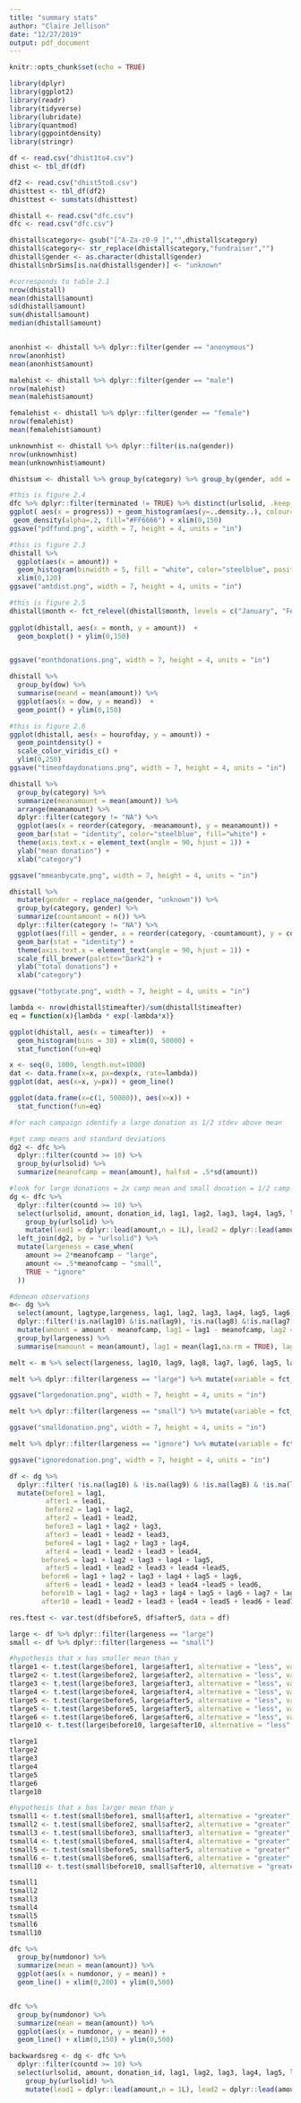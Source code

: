 ```yaml
---
title: "summary stats"
author: "Claire Jellison"
date: "12/27/2019"
output: pdf_document
---
```


```r
knitr::opts_chunk$set(echo = TRUE)
```

```r
library(dplyr)
library(ggplot2)
library(readr)
library(tidyverse)
library(lubridate)
library(quantmod)
library(ggpointdensity)
library(stringr)
```


```r
df <- read.csv("dhist1to4.csv")
dhist <- tbl_df(df)

df2 <- read.csv("dhist5to8.csv")
dhisttest <- tbl_df(df2)
dhisttest <- sumstats(dhisttest)

dhistall <- read.csv("dfc.csv")
dfc <- read.csv("dfc.csv")

dhistall$category<- gsub("[^A-Za-z0-9 ]","",dhistall$category)
dhistall$category<- str_replace(dhistall$category,"fundraiser","")
dhistall$gender <- as.character(dhistall$gender)
dhistall$nbrSims[is.na(dhistall$gender)] <- "unknown"
```


```r
#corresponds to table 2.1
nrow(dhistall)
mean(dhistall$amount)
sd(dhistall$amount)
sum(dhistall$amount)
median(dhistall$amount)


anonhist <- dhistall %>% dplyr::filter(gender == "anonymous")
nrow(anonhist)
mean(anonhist$amount)

malehist <- dhistall %>% dplyr::filter(gender == "male")
nrow(malehist)
mean(malehist$amount)

femalehist <- dhistall %>% dplyr::filter(gender == "female")
nrow(femalehist)
mean(femalehist$amount)

unknownhist <- dhistall %>% dplyr::filter(is.na(gender))
nrow(unknownhist)
mean(unknownhist$amount)

dhistsum <- dhistall %>% group_by(category) %>% group_by(gender, add = TRUE) %>% summarize(total = n(), meand = mean(amount)) %>% arrange(desc(total), .by_group = TRUE)

```



```r
#this is figure 2.4 
dfc %>% dplyr::filter(terminated != TRUE) %>% distinct(urlsolid, .keep_all = TRUE) %>% mutate(progress = progress *100) %>%
ggplot( aes(x = progress)) + geom_histogram(aes(y=..density..), colour="black", fill="white") +
 geom_density(alpha=.2, fill="#FF6666") + xlim(0,150) 
ggsave("pdffund.png", width = 7, height = 4, units = "in")
```



```r
#this is figure 2.3
dhistall %>% 
  ggplot(aes(x = amount)) + 
  geom_histogram(binwidth = 5, fill = "white", color="steelblue", position = "identity") +
  xlim(0,120)
ggsave("amtdist.png", width = 7, height = 4, units = "in")
```


```r
#this is figure 2.5
dhistall$month <- fct_relevel(dhistall$month, levels = c("January", "February", "March", "April", "May", "June", "July", "August", "September", "October", "November", "December"))
                           
ggplot(dhistall, aes(x = month, y = amount))  +
  geom_boxplot() + ylim(0,150)


ggsave("monthdonations.png", width = 7, height = 4, units = "in")
```


```r
dhistall %>% 
  group_by(dow) %>% 
  summarise(meand = mean(amount)) %>% 
  ggplot(aes(x = dow, y = meand))  +
  geom_point() + ylim(0,150)
```


```r
#this is figure 2.6
ggplot(dhistall, aes(x = hourofday, y = amount)) +
  geom_pointdensity() +
  scale_color_viridis_c() + 
  ylim(0,250)
ggsave("timeofdaydonations.png", width = 7, height = 4, units = "in")
```


```r


dhistall %>%   
  group_by(category) %>% 
  summarize(meanamount = mean(amount)) %>% 
  arrange(meanamount) %>% 
  dplyr::filter(category != "NA") %>% 
  ggplot(aes(x = reorder(category, -meanamount), y = meanamount)) + 
  geom_bar(stat = "identity", color="steelblue", fill="white") +
  theme(axis.text.x = element_text(angle = 90, hjust = 1)) + 
  ylab("mean donation") +
  xlab("category")

ggsave("mmeanbycate.png", width = 7, height = 4, units = "in")

dhistall %>%   
  mutate(gender = replace_na(gender, "unknown")) %>%
  group_by(category, gender) %>% 
  summarize(countamount = n()) %>% 
  dplyr::filter(category != "NA") %>% 
  ggplot(aes(fill = gender, x = reorder(category, -countamount), y = countamount)) + 
  geom_bar(stat = "identity") +
  theme(axis.text.x = element_text(angle = 90, hjust = 1)) + 
  scale_fill_brewer(palette="Dark2") + 
  ylab("total donations") +
  xlab("category")

ggsave("totbycate.png", width = 7, height = 4, units = "in")

```


```r
lambda <- nrow(dhistall$timeafter)/sum(dhistall$timeafter)
eq = function(x){lambda * exp(-lambda*x)}

ggplot(dhistall, aes(x = timeafter))  +
  geom_histogram(bins = 30) + xlim(0, 50000) + 
  stat_function(fun=eq)

x <- seq(0, 1000, length.out=1000)
dat <- data.frame(x=x, px=dexp(x, rate=lambda))
ggplot(dat, aes(x=x, y=px)) + geom_line()

ggplot(data.frame(x=c(1, 50000)), aes(x=x)) + 
  stat_function(fun=eq)

```

```r
#for each campaign identify a large donation as 1/2 stdev above mean 

#get camp means and standard deviations
dg2 <- dfc %>% 
  dplyr::filter(countd >= 10) %>%
  group_by(urlsolid) %>% 
  summarize(meanofcamp = mean(amount), halfsd = .5*sd(amount))

#look for large donations = 2x camp mean and small donation = 1/2 camp mean 
dg <- dfc %>% 
  dplyr::filter(countd >= 10) %>%
  select(urlsolid, amount, donation_id, lag1, lag2, lag3, lag4, lag5, lag6, lag7, lag8, lag9, lag10, lagtype) %>%
    group_by(urlsolid) %>% 
    mutate(lead1 = dplyr::lead(amount,n = 1L), lead2 = dplyr::lead(amount,n = 2L), lead3= dplyr::lead(amount,n = 3L), lead4= dplyr::lead(amount,n = 4L), lead5= dplyr::lead(amount,n = 5L), lead6 = dplyr::lead(amount,n = 6L), lead7 = dplyr::lead(amount,n = 7L), lead8= dplyr::lead(amount,n = 8L), lead9= dplyr::lead(amount,n = 9L), lead10= dplyr::lead(amount,n = 10L)) %>% 
  left_join(dg2, by = "urlsolid") %>%
  mutate(largeness = case_when(
    amount >= 2*meanofcamp ~ "large",
    amount <= .5*meanofcamp ~ "small",
    TRUE ~ "ignore"
  ))

#demean observations
m<- dg %>% 
  select(amount, lagtype,largeness, lag1, lag2, lag3, lag4, lag5, lag6, lag7, lag8, lag9, lag10, lead1, lead2, lead3, lead4, lead5,lead6, lead7, lead8, lead9, lead10, meanofcamp) %>%
  dplyr::filter(!is.na(lag10) &!is.na(lag9), !is.na(lag8) &!is.na(lag7) &!is.na(lag6),!is.na(lag5) &!is.na(lag4), !is.na(lag3) &!is.na(lag2) &!is.na(lag1), !is.na(lead1) &!is.na(lead2), !is.na(lead3) &!is.na(lead4) &!is.na(lead5), !is.na(lead6) &!is.na(lead7), !is.na(lead8) &!is.na(lead9) &!is.na(lead10)) %>% 
  mutate(amount = amount - meanofcamp, lag1 = lag1 - meanofcamp, lag2 = lag2 - meanofcamp, lag3 = lag3 - meanofcamp, lag4 = lag4 - meanofcamp, lag5 = lag5 - meanofcamp, lag6 = lag6 - meanofcamp, lag7 = lag7 - meanofcamp, lag8 = lag8 - meanofcamp, lag9 = lag9 - meanofcamp, lag10 = lag10 - meanofcamp, lead1 = lead1 - meanofcamp, lead2 = lead2 - meanofcamp, lead3 = lead3 - meanofcamp, lead4 = lead4 - meanofcamp, lead5 = lead5 - meanofcamp, lead6 = lead6 - meanofcamp, lead7 = lead7 - meanofcamp, lead8 = lead8 - meanofcamp, lead9 = lead9 - meanofcamp, lead10 = lead10 - meanofcamp) %>%
  group_by(largeness) %>% 
  summarise(mamount = mean(amount), lag1 = mean(lag1,na.rm = TRUE), lag2 = mean(lag2,na.rm = TRUE), lag3 = mean(lag3,na.rm = TRUE), lag4 = mean(lag4,na.rm = TRUE), lag5 = mean(lag5,na.rm = TRUE), lag6 = mean(lag6,na.rm = TRUE), lag7 = mean(lag7,na.rm = TRUE), lag8 = mean(lag8,na.rm = TRUE), lag9 = mean(lag9,na.rm = TRUE), lag10 = mean(lag10,na.rm = TRUE), lead1 = mean(lead1,na.rm = TRUE), lead2 = mean(lead2,na.rm = TRUE), lead3 = mean(lead3,na.rm = TRUE), lead4 = mean(lead4,na.rm = TRUE), lead5 = mean(lead5,na.rm = TRUE), lead6 = mean(lead6,na.rm = TRUE), lead7 = mean(lead7,na.rm = TRUE), lead8 = mean(lead8,na.rm = TRUE), lead9 = mean(lead9,na.rm = TRUE), lead10 = mean(lead10,na.rm = TRUE))

melt <- m %>% select(largeness, lag10, lag9, lag8, lag7, lag6, lag5, lag4, lag3, lag2, lag1, lead10, lead9, lead8, lead7, lead6, lead5, lead4, lead3, lead2, lead1) %>% melt(value.name = "dollarsfrommean")

melt %>% dplyr::filter(largeness == "large") %>% mutate(variable = fct_relevel(variable, levels = c("lag10", "lag9", "lag8", "lag7", "lag6", "lag5", "lag4", "lag3", "lag2", "lag1", "lead1", "lead2", "lead3", "lead4", "lead5", "lead6", "lead7", "lead8", "lead9", "lead10"))) %>% ggplot(aes(x = variable, y=dollarsfrommean)) + geom_bar(stat = "identity") + xlab("Surrounding donations") + ylab("Dollars away from mean") + geom_vline(xintercept = 10.5, color = "red")

ggsave("largedonation.png", width = 7, height = 4, units = "in")

melt %>% dplyr::filter(largeness == "small") %>% mutate(variable = fct_relevel(variable, levels = c("lag10", "lag9", "lag8", "lag7", "lag6", "lag5", "lag4", "lag3", "lag2", "lag1", "lead1", "lead2", "lead3", "lead4", "lead5", "lead6", "lead7", "lead8", "lead9", "lead10"))) %>% ggplot(aes(x = variable, y= dollarsfrommean)) + geom_bar(stat = "identity") + xlab("Surrounding donations") + ylab("Dollars away from mean") + geom_vline(xintercept = 10.5, color = "red")

ggsave("smalldonation.png", width = 7, height = 4, units = "in")

melt %>% dplyr::filter(largeness == "ignore") %>% mutate(variable = fct_relevel(variable, levels = c("lag10", "lag9", "lag8", "lag7", "lag6", "lag5", "lag4", "lag3", "lag2", "lag1", "lead1", "lead2", "lead3", "lead4", "lead5", "lead6", "lead7", "lead8", "lead9", "lead10"))) %>% ggplot(aes(x = variable, y= dollarsfrommean)) + geom_bar(stat = "identity") + xlab("Surrounding donations") + ylab("Dollars away from mean") + geom_vline(xintercept = 10.5, color = "red") + ylim(-10, 10)

ggsave("ignoredonation.png", width = 7, height = 4, units = "in")

```


```r
df <- dg %>% 
  dplyr::filter( !is.na(lag10) & !is.na(lag9) & !is.na(lag8) & !is.na(lag7), !is.na(lag6) & !is.na(lag5) & !is.na(lag4), !is.na(lag3) &!is.na(lag2) &!is.na(lag1), !is.na(lead1) &!is.na(lead2), !is.na(lead3) &!is.na(lead4) &!is.na(lead5)  &!is.na(lead6), !is.na(lead7) &!is.na(lead8) &!is.na(lead9)  &!is.na(lead10)) %>%
  mutate(before1 = lag1,
         after1 = lead1, 
         before2 = lag1 + lag2, 
         after2 = lead1 + lead2,
         before3 = lag1 + lag2 + lag3, 
         after3 = lead1 + lead2 + lead3,
         before4 = lag1 + lag2 + lag3 + lag4, 
         after4 = lead1 + lead2 + lead3 + lead4, 
        before5 = lag1 + lag2 + lag3 + lag4 + lag5, 
         after5 = lead1 + lead2 + lead3 + lead4 +lead5, 
        before6 = lag1 + lag2 + lag3 + lag4 + lag5 + lag6, 
         after6 = lead1 + lead2 + lead3 + lead4 +lead5 + lead6, 
        before10 = lag1 + lag2 + lag3 + lag4 + lag5 + lag6 + lag7 + lag8 + lag9 + lag10, 
        after10 = lead1 + lead2 + lead3 + lead4 + lead5 + lead6 + lead7 + lead8 + lead9 + lead10)

res.ftest <- var.test(df$before5, df$after5, data = df)

large <- df %>% dplyr::filter(largeness == "large")
small <- df %>% dplyr::filter(largeness == "small")

#hypothesis that x has smaller mean than y 
tlarge1 <- t.test(large$before1, large$after1, alternative = "less", var.equal = FALSE)
tlarge2 <- t.test(large$before2, large$after2, alternative = "less", var.equal = FALSE)
tlarge3 <- t.test(large$before3, large$after3, alternative = "less", var.equal = FALSE)
tlarge4 <- t.test(large$before4, large$after4, alternative = "less", var.equal = FALSE)
tlarge5 <- t.test(large$before5, large$after5, alternative = "less", var.equal = FALSE)
tlarge5 <- t.test(large$before5, large$after5, alternative = "less", var.equal = FALSE)
tlarge6 <- t.test(large$before6, large$after6, alternative = "less", var.equal = FALSE)
tlarge10 <- t.test(large$before10, large$after10, alternative = "less", var.equal = FALSE)

tlarge1
tlarge2
tlarge3
tlarge4
tlarge5
tlarge6
tlarge10

#hypothesis that x has larger mean than y 
tsmall1 <- t.test(small$before1, small$after1, alternative = "greater", var.equal = FALSE)
tsmall2 <- t.test(small$before2, small$after2, alternative = "greater", var.equal = FALSE)
tsmall3 <- t.test(small$before3, small$after3, alternative = "greater", var.equal = FALSE)
tsmall4 <- t.test(small$before4, small$after4, alternative = "greater", var.equal = FALSE)
tsmall5 <- t.test(small$before5, small$after5, alternative = "greater", var.equal = FALSE)
tsmall6 <- t.test(small$before6, small$after6, alternative = "greater", var.equal = FALSE)
tsmall10 <- t.test(small$before10, small$after10, alternative = "greater", var.equal = FALSE)

tsmall1
tsmall2
tsmall3
tsmall4
tsmall5
tsmall6
tsmall10
```


```r
dfc %>% 
  group_by(numdonor) %>% 
  summarize(mean = mean(amount)) %>% 
  ggplot(aes(x = numdonor, y = mean)) + 
  geom_line() + xlim(0,200) + ylim(0,500)


dfc %>% 
  group_by(numdonor) %>% 
  summarize(mean = mean(amount)) %>% 
  ggplot(aes(x = numdonor, y = mean)) + 
  geom_line() + xlim(0,150) + ylim(0,500)

```


```r
backwardsreg <- dg <- dfc %>% 
  dplyr::filter(countd >= 10) %>%
  select(urlsolid, amount, donation_id, lag1, lag2, lag3, lag4, lag5, lag6, lag7, lag8, lag9, lag10) %>%
    group_by(urlsolid) %>% 
    mutate(lead1 = dplyr::lead(amount,n = 1L), lead2 = dplyr::lead(amount,n = 2L), lead3= dplyr::lead(amount,n = 3L), lead4= dplyr::lead(amount,n = 4L), lead5= dplyr::lead(amount,n = 5L), lead6 = dplyr::lead(amount,n = 6L), lead7 = dplyr::lead(amount,n = 7L), lead8= dplyr::lead(amount,n = 8L), lead9= dplyr::lead(amount,n = 9L), lead10= dplyr::lead(amount,n = 10L))
```

